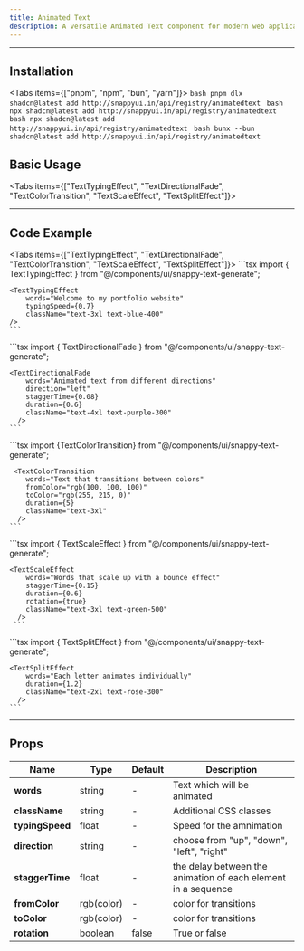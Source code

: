 ```yaml
---
title: Animated Text
description: A versatile Animated Text component for modern web applications
---
```




---

## Installation

<Tabs items={["pnpm", "npm", "bun", "yarn"]}>
  <Tab value="pnpm">
    ```bash
    pnpm dlx shadcn@latest add http://snappyui.in/api/registry/animatedtext
    ```
  </Tab>
  <Tab value="npm">
    ```bash
    npx shadcn@latest add http://snappyui.in/api/registry/animatedtext
    ```
  </Tab>
  <Tab value="yarn">
    ```bash
    npx shadcn@latest add http://snappyui.in/api/registry/animatedtext
    ```
  </Tab>
  <Tab value="bun">
    ```bash
    bunx --bun shadcn@latest add http://snappyui.in/api/registry/animatedtext
    ```
  </Tab>
</Tabs>

## Basic Usage

<div className="flex flex-col items-center justify-center mb-6 border-1 border-zinc-800 rounded-lg py-5">

 <TextTypingEffect words="This text will animate character by character" className="text-3xl"/>
  
</div>

<Tabs items={["TextTypingEffect", "TextDirectionalFade", "TextColorTransition", "TextScaleEffect", "TextSplitEffect"]}>
  <Tab value="TextTypingEffect">
    <TextTypingEffect 
        words="Welcome to my portfolio website" 
        typingSpeed={0.7} 
        className="text-3xl text-blue-400" 
    />
  </Tab>
  <Tab value="TextDirectionalFade">
    <TextDirectionalFade 
        words="Animated text from different directions" 
        direction="left" 
        staggerTime={0.08} 
        duration={0.6} 
        className="text-4xl text-purple-300"
      />
  </Tab>
  <Tab value="TextColorTransition">
     <TextColorTransition 
        words="Text that transitions between colors" 
        fromColor="rgb(100, 100, 100)" 
        toColor="rgb(255, 215, 0)" 
        duration={5} 
        className="text-3xl"
      />
  </Tab>
  <Tab value="TextScaleEffect">
    <TextScaleEffect 
        words="Words that scale up with a bounce effect" 
        staggerTime={0.15} 
        duration={0.6} 
        rotation={true} 
        className="text-3xl text-green-500"
      />
  </Tab>
  <Tab value="TextSplitEffect">
    <TextSplitEffect 
        words="Each letter animates individually" 
        duration={1.2} 
        className="text-2xl text-rose-300"
      />
  </Tab>
</Tabs>

---

## Code Example

<Tabs items={["TextTypingEffect", "TextDirectionalFade", "TextColorTransition", "TextScaleEffect", "TextSplitEffect"]}>
  <Tab value="TextTypingEffect">
    ```tsx
    import { TextTypingEffect } from "@/components/ui/snappy-text-generate";

    <TextTypingEffect 
        words="Welcome to my portfolio website" 
        typingSpeed={0.7} 
        className="text-3xl text-blue-400" 
    />
    ```
  </Tab>
  <Tab value="TextDirectionalFade">
   ```tsx
    import { TextDirectionalFade } from "@/components/ui/snappy-text-generate";

    <TextDirectionalFade 
        words="Animated text from different directions" 
        direction="left" 
        staggerTime={0.08} 
        duration={0.6} 
        className="text-4xl text-purple-300"
      />
    ```  
  </Tab>
  <Tab value="TextColorTransition">
    ```tsx
    import {TextColorTransition} from "@/components/ui/snappy-text-generate";

     <TextColorTransition 
        words="Text that transitions between colors" 
        fromColor="rgb(100, 100, 100)" 
        toColor="rgb(255, 215, 0)" 
        duration={5} 
        className="text-3xl"
      />
    ``` 
  </Tab>
  <Tab value="TextScaleEffect">
   ```tsx
   import { TextScaleEffect } from "@/components/ui/snappy-text-generate";

    <TextScaleEffect 
        words="Words that scale up with a bounce effect" 
        staggerTime={0.15} 
        duration={0.6} 
        rotation={true} 
        className="text-3xl text-green-500"
      />
     ```  
  </Tab>
  <Tab value="TextSplitEffect">
   ```tsx
   import { TextSplitEffect } from "@/components/ui/snappy-text-generate";

    <TextSplitEffect 
        words="Each letter animates individually" 
        duration={1.2} 
        className="text-2xl text-rose-300"
      />
    ```    
  </Tab>
</Tabs>

---

## Props

| <b>Name</b>   | <b>Type</b> | <b>Default</b> | <b>Description</b>                            |
| ------------- | ----------- | -------------- | --------------------------------------------- |
| **words**     | string      | -              | Text which will be animated                         |
| **className** | string      | -              | Additional CSS classes                        |
| **typingSpeed**   | float      | -              | Speed for the amnimation                 |
| **direction**     | string      | -              | choose from "up",  "down", "left", "right"                       |
| **staggerTime**   | float      | -      | the delay between the animation of each element in a sequence |
| **fromColor**  | rgb(color)   | -              | color for transitions |
| **toColor**  | rgb(color)   | -              | color for transitions |
| **rotation**  | boolean   | false           | True or false |

